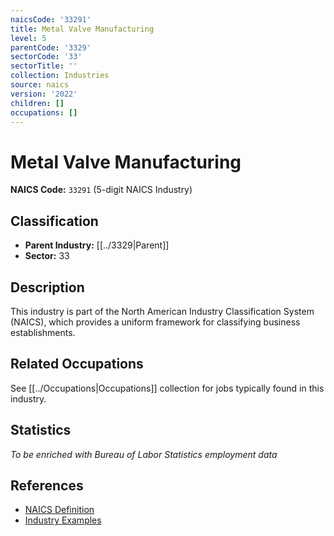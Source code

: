 ```yaml
---
naicsCode: '33291'
title: Metal Valve Manufacturing
level: 5
parentCode: '3329'
sectorCode: '33'
sectorTitle: ''
collection: Industries
source: naics
version: '2022'
children: []
occupations: []
---
```

# Metal Valve Manufacturing

**NAICS Code:** `33291` (5-digit NAICS Industry)

## Classification

- **Parent Industry:** [[../3329|Parent]]
- **Sector:** 33

## Description

This industry is part of the North American Industry Classification System (NAICS), which provides a uniform framework for classifying business establishments.

## Related Occupations

See [[../Occupations|Occupations]] collection for jobs typically found in this industry.

## Statistics

*To be enriched with Bureau of Labor Statistics employment data*

## References

- [NAICS Definition](https://www.census.gov/naics/)
- [Industry Examples](https://www.census.gov/naics/2022NAICS/)
